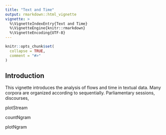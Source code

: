 ```yaml
---
title: "Text and Time"
output: rmarkdown::html_vignette
vignette: >
  %\VignetteIndexEntry{Text and Time}
  %\VignetteEngine{knitr::rmarkdown}
  %\VignetteEncoding{UTF-8}
---
```


```r
knitr::opts_chunk$set(
  collapse = TRUE,
  comment = "#>"
)
```

## Introduction

This vignette introduces the analysis of flows and time in textual data. Many corpora are organized according to sequentially. Parliamentary sessions, discourses, 


plotStream

countNgram

plotNgram


